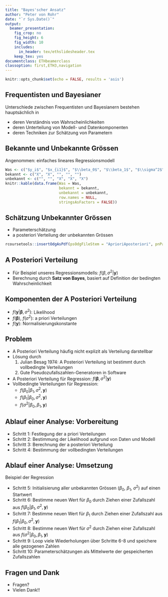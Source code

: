 ```yaml
---
title: "Bayes'scher Ansatz"
author: "Peter von Rohr"
date: "`r Sys.Date()`"
output: 
  beamer_presentation:
    fig_crop: no
    fig_height: 6
    fig_width: 10
    includes:
      in_header: tex/ethslidesheader.tex
    keep_tex: yes
documentclass: ETHbeamerclass
classoption: first,ETH3,navigation
---
```


```r
knitr::opts_chunk$set(echo = FALSE, results = 'asis')
```

## Frequentisten und Bayesianer

Unterschiede zwischen Frequentisten und Bayesianern bestehen hauptsächlich in 

- deren Verständnis von Wahrscheinlichkeiten
- deren Unterteilung von Modell- und Datenkomponenten
- deren Techniken zur Schätzung von Parametern


## Bekannte und Unbekannte Grössen

Angenommen: einfaches lineares Regressionsmodell

\begin{equation}
y_i = \beta_0 + \beta_1 x_{i1} + \epsilon_i
\label{eq:BayLinMod}
\end{equation}

```r
Was <- c("$y_i$", "$x_{i1}$", "$\\beta_0$", "$\\beta_1$", "$\\sigma^2$")
bekannt <- c("X", "X", "", "", "")
unbekannt <- c("", "", "X", "X", "X")
knitr::kable(data.frame(Was = Was,
                        bekannt = bekannt,
                        unbekannt = unbekannt, 
                        row.names = NULL,
                        stringsAsFactors = FALSE))
```

## Schätzung Unbekannter Grössen 

- Parameterschätzung
- a posteriori Verteilung der unbekannten Grössen 

```r
rcoursetools::insertOdgAsPdf(psOdgFileStem = "AprioriAposteriori", pnPaperWidthScale = 0.7)
```


## A Posteriori Verteilung

- Für Beispiel unseres Regressionsmodells: $f(\beta, \sigma^2 | \mathbf{y})$
- Berechnung durch __Satz von Bayes__, basiert auf Definition der bedingten Wahrscheinlichkeit

\begin{eqnarray}
f(\mathbf{\beta}, \sigma^2 | \mathbf{y}) & = & \frac{f(\mathbf{\beta}, \sigma^2, \mathbf{y})}{f(\mathbf{y})} \nonumber \\
                                         & = & \frac{f(\mathbf{y} | \mathbf{\beta}, \sigma^2)f(\mathbf{\beta})f(\sigma^2)}{f(\mathbf{y})}
\label{LinModAPostProb}
\end{eqnarray}


## Komponenten der A Posteriori Verteilung

- $f(\mathbf{y} | \mathbf{\beta}, \sigma^2)$: Likelihood
- $f(\mathbf{\beta})$, $f(\sigma^2)$: a priori Verteilungen
- $f(\mathbf{y})$: Normalisierungskonstante


## Problem

- A Posteriori Verteilung häufig nicht explizit als Verteilung darstellbar
- Lösung durch
    1. Julian Besag 1974:  A Posteriori Verteilung ist bestimmt durch vollbedingte Verteilungen
    2. Gute Pseudozufallszahlen-Generatoren in Software   
- A Posteriori Verteilung für Regression: $f(\mathbf{\beta}, \sigma^2 | \mathbf{y})$
- Vollbedingte Verteilungen für Regression: 
    + $f(\beta_0 | \beta_1, \sigma^2, \mathbf{y})$
    + $f(\beta_1 | \beta_0, \sigma^2, \mathbf{y})$
    + $f(\sigma^2 | \beta_0, \beta_1, \mathbf{y})$


## Ablauf einer Analyse: Vorbereitung

- Schritt 1: Festlegung der a priori Verteilungen
- Schritt 2: Bestimmung der Likelihood aufgrund von Daten und Modell
- Schritt 3: Berechnung der a posteriori Verteilung
- Schritt 4: Bestimmung der vollbedingten Verteilungen


## Ablauf einer Analyse: Umsetzung

Beispiel der Regression

- Schritt 5: Initialisierung aller unbekannten Grössen ($\beta_0$, $\beta_1$, $\sigma^2$) auf einen Startwert
- Schritt 6: Bestimme neuen Wert für $\beta_0$ durch Ziehen einer Zufallszahl aus $f(\beta_0 | \beta_1, \sigma^2, \mathbf{y})$
- Schritt 7: Bestimme neuen Wert für $\beta_1$ durch Ziehen einer Zufallszahl aus $f(\beta_1 | \beta_0, \sigma^2, \mathbf{y})$
- Schritt 8: Bestimme neuen Wert für $\sigma^2$ durch Ziehen einer Zufallszahl aus $f(\sigma^2 | \beta_0, \beta_1, \mathbf{y})$
- Schritt 9: Loop viele Wiederholungen über Schritte 6-8 und speichere alle gezogenen Zahlen
- Schritt 10: Parameterschätzungen als Mittelwerte der gespeicherten Zufallszahlen


## Fragen und Dank

- Fragen?
- Vielen Dank!!
